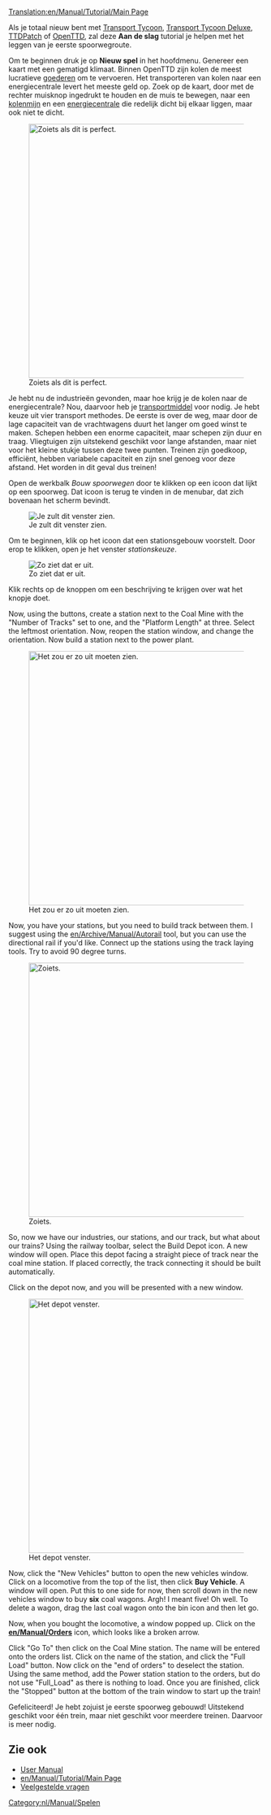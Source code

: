 [[Translation:en/Manual/Tutorial/Main Page]]
{{en/Translation|origin= en/Manual/Tutorial/Main Page
|from  = en
|to    = nl
|Percentage =20
}}
{{nl/Manual/Tutorial/Tutorial}}

Als je totaal nieuw bent met [[nl/Manual/Main Page|Transport Tycoon]], [[nl/Transport Tycoon Deluxe|Transport Tycoon Deluxe]], [[nl/Archive/OpenTTD/TTDPatch|TTDPatch]] of [[nl/Manual/Main Page|OpenTTD]], zal deze '''Aan de slag''' tutorial je helpen met het leggen van je eerste spoorwegroute.

Om te beginnen druk je op '''Nieuw spel''' in het hoofdmenu. Genereer een kaart met een gematigd klimaat. Binnen OpenTTD zijn kolen de meest lucratieve [[en/Manual/Cargo|goederen]] om te vervoeren. Het transporteren van kolen naar een energiecentrale levert het meeste geld op. Zoek op de kaart, door met de rechter muisknop ingedrukt te houden en de muis te bewegen, naar een [[nl/Manual/Base Set/Industries/Kolenmijn|kolenmijn]] en een [[nl/Manual/Base Set/Industries/Energiecentrale|energiecentrale]] die redelijk dicht bij elkaar liggen, maar ook niet te dicht.

[[File:en/Manual/Tutorial/Tutorial1.png|thumb|500px|center|Zoiets als dit is perfect.]]

Je hebt nu de industrieën gevonden, maar hoe krijg je de kolen naar de energiecentrale? Nou, daarvoor heb je [[nl/Transportmiddelen|transportmiddel]] voor nodig. Je hebt keuze uit vier transport methodes. De eerste is over de weg, maar door de lage capaciteit van de vrachtwagens duurt het langer om goed winst te maken. Schepen hebben een enorme capaciteit, maar schepen zijn duur en traag. Vliegtuigen zijn uitstekend geschikt voor lange afstanden, maar niet voor het kleine stukje tussen deze twee punten. Treinen zijn goedkoop, efficiënt, hebben variabele capaciteit en zijn snel genoeg voor deze afstand. Het worden in dit geval dus treinen!

Open de werkbalk ''Bouw spoorwegen'' door te klikken op een icoon dat lijkt op een spoorweg. Dat icoon is terug te vinden in de menubar, dat zich bovenaan het scherm bevindt.

[[File:nl/Manual/Bouw spoorwegen.png|center|Je zult dit venster zien.]]

Om te beginnen, klik op het icoon dat een stationsgebouw voorstelt. Door erop te klikken, open je het venster ''stationskeuze''.

[[File:nl/Manual/Stationgui.png|center|frame|Zo ziet dat er uit.]]

Klik rechts op de knoppen om een beschrijving te krijgen over wat het knopje doet.

Now, using the buttons, create a station next to the Coal Mine with the "Number of Tracks" set to one, and the "Platform Length" at three. Select the leftmost orientation. Now, reopen the station window, and change the orientation. Now build a station next to the power plant.

[[File:en/Manual/Tutorial/Tutorial2.png|thumb|500px|center|Het zou er zo uit moeten zien.]]

Now, you have your stations, but you need to build track between them. I suggest using the [[en/Archive/Manual/Autorail]] tool, but you can use the directional rail if you'd like. Connect up the stations using the track laying tools. Try to avoid 90 degree turns.

[[File:en/Manual/Tutorial/Tutorial3.png|thumb|500px|center|Zoiets.]]

So, now we have our industries, our stations, and our track, but what about our trains? Using the railway toolbar, select the Build Depot icon. A new window will open. Place this depot facing a straight piece of track near the coal mine station. If placed correctly, the track connecting it should be built automatically.

Click on the depot now, and you will be presented with a new window.

[[File:nl/Manual/Tutorial/Tutorial4.png|thumb|500px|center|Het depot venster.]]

Now, click the "New Vehicles" button to open the new vehicles window. Click on a locomotive from the top of the list, then click '''Buy Vehicle'''. A window will open. Put this to one side for now, then scroll down in the new vehicles window to buy '''six''' coal wagons. Argh! I meant five! Oh well. To delete a wagon, drag the last coal wagon onto the bin icon and then let go. 

Now, when you bought the locomotive, a window popped up. Click on the '''[[en/Manual/Orders]]''' icon, which looks like a broken arrow.

Click "Go To" then click on the Coal Mine station. The name will be entered onto the orders list. Click on the name of the station, and click the "Full Load" button. Now click on the "end of orders" to deselect the station. Using the same method, add the Power station station to the orders, but do not use "Full_Load" as there is nothing to load. Once you are finished, click the "Stopped" button at the bottom of the train window to start up the train!

Gefeliciteerd! Je hebt zojuist je eerste spoorweg gebouwd! Uitstekend geschikt voor één trein, maar niet geschikt voor meerdere treinen. Daarvoor is meer nodig.

==Zie ook==
*[[en/Manual/Main Page|User Manual]]
*[[en/Manual/Tutorial/Main Page]]
*[[nl/Archive/Community/Veelgestelde vragen|Veelgestelde vragen]]

[[Category:nl/Manual/Spelen]]